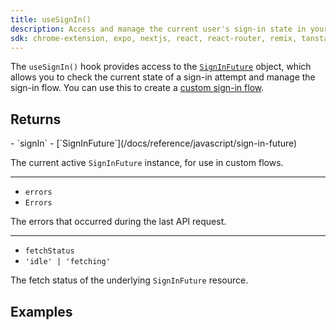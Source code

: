 ```yaml
---
title: useSignIn()
description: Access and manage the current user's sign-in state in your React application with Clerk's useSignIn() hook.
sdk: chrome-extension, expo, nextjs, react, react-router, remix, tanstack-react-start
---
```


The `useSignIn()` hook provides access to the [`SignInFuture`](/docs/reference/javascript/sign-in-future) object, which allows you to check the current state of a sign-in attempt and manage the sign-in flow. You can use this to create a [custom sign-in flow](/docs/guides/development/custom-flows/overview#sign-in-flow).

## Returns

<Properties>
  - `signIn`
  - [`SignInFuture`](/docs/reference/javascript/sign-in-future)

  The current active `SignInFuture` instance, for use in custom flows.

  ---

  - `errors`
  - `Errors`

  The errors that occurred during the last API request.

  ---

  - `fetchStatus`
  - `'idle' | 'fetching'`

  The fetch status of the underlying `SignInFuture` resource.
</Properties>

## Examples
